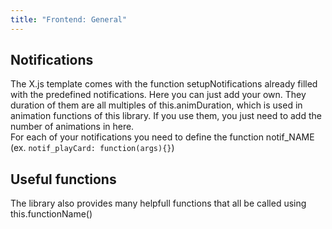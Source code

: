 ```yaml
---
title: "Frontend: General"
---
```


## Notifications

The X.js template comes with the function setupNotifications already filled with the predefined notifications. Here you can just add your own. They duration of them are all multiples of this.animDuration, which is used in animation functions of this library. If you use them, you just need to add the number of animations in here.\
For each of your notifications you need to define the function notif_NAME (ex. `notif_playCard: function(args){}`)

## Useful functions

The library also provides many helpfull functions that all be called using this.functionName()